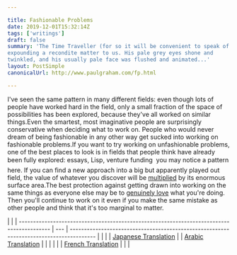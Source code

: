 ```yaml
---

title: Fashionable Problems
date: 2019-12-01T15:32:14Z
tags: ['writings']
draft: false
summary: 'The Time Traveller (for so it will be convenient to speak of him) was
expounding a recondite matter to us. His pale grey eyes shone and
twinkled, and his usually pale face was flushed and animated...'
layout: PostSimple
canonicalUrl: http://www.paulgraham.com/fp.html

---
```


I've seen the same pattern in many different fields: even though
lots of people have worked hard in the field, only a small fraction
of the space of possibilities has been explored, because they've
all worked on similar things.Even the smartest, most imaginative people are surprisingly
conservative when deciding what to work on. People who would never
dream of being fashionable in any other way get sucked into working
on fashionable problems.If you want to try working on unfashionable problems, one of the
best places to look is in fields that people think have already been
fully explored: essays, Lisp, venture funding  you may notice a
pattern here. If you can find a new approach into a big but apparently
played out field, the value of whatever you discover will be
[multiplied](sun.html) by its enormous surface area.The best protection against getting drawn into working on the same
things as everyone else may be to [genuinely
love](genius.html) what you're doing.
Then you'll continue to work on it even if you make the same mistake
as other people and think that it's too marginal to matter.

|                                                                                           |
| ----------------------------------------------------------------------------------------- | --- | --------------------------------------------------------------------------------------- |
|                                                                                           |
| [Japanese Translation](https://note.com/tokyojack/n/n2cd5fc7b8eeb)                        |     | [Arabic Translation](https://tldrarabiccontents.blogspot.com/2020/01/blog-post_73.html) |
|                                                                                           |
|                                                                                           |
| [French Translation](https://corrigan2.blogspot.com/p/problemes-la-mode-paul-graham.html) |
|                                                                                           |
